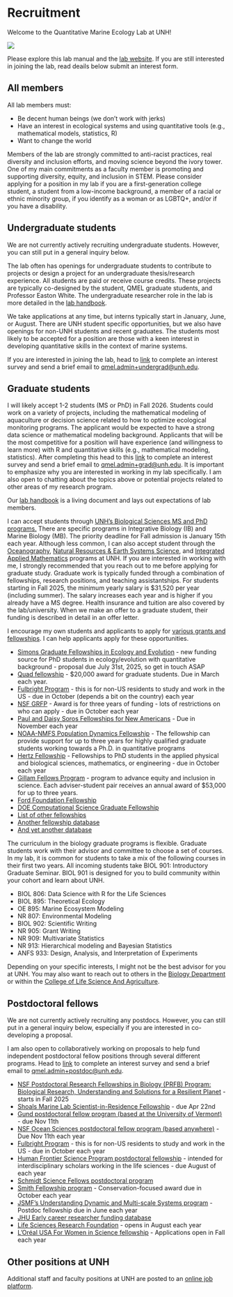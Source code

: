 # Recruitment {#recruitment}

Welcome to the Quantitative Marine Ecology Lab at UNH!

![](img/forestgump.gif)

Please explore this lab manual and the [lab website](https://quantmarineecolab.github.io/). If you are still interested in joining the lab, read deails below submit an interest form.

## All members

All lab members must:

- Be decent human beings (we don’t work with jerks)
- Have an interest in ecological systems and using quantitative tools (e.g., mathematical models, statistics, R)
- Want to change the world

Members of the lab are strongly committed to anti-racist practices, real diversity and inclusion efforts, and moving science beyond the ivory tower. One of my main commitments as a faculty member is promoting and supporting diversity, equity, and inclusion in STEM. Please consider applying for a position in my lab if you are a first-generation college student, a student from a low-income background, a member of a racial or ethnic minority group, if you identify as a woman or as LGBTQ+, and/or if you have a disability.


## Undergraduate students

We are not currently actively recruiting undergraduate students. However, you can still put in a general inquiry below. 

The lab often has openings for undergraduate students to contribute to projects or design a project for an undergraduate thesis/research experience. All students are paid or receive course credits. These projects are typically co-designed by the student, QMEL graduate students, and Professor Easton White. The undergraduate researcher role in the lab is more detailed in the [lab handbook](https://quantmarineecolab.github.io/lab-manual/06-training-undergrads-and-interns.html).

We take applications at any time, but interns typically start in January, June, or August. There are UNH student specific opportunities, but we also have openings for non-UNH students and recent graduates. The students most likely to be accepted for a position are those with a keen interest in developing quantitative skills in the context of marine systems.

If you are interested in joining the lab, head to [link](https://forms.office.com/r/sAbUJvMiRv) to complete an interest survey and send a brief email to [qmel.admin+undergrad@unh.edu](mailto:qmel.admin+undergrad@unh.edu).


## Graduate students

I will likely accept 1-2 students (MS or PhD) in Fall 2026. Students could work on a variety of projects, including the mathematical modeling of aquaculture or decision science related to how to optimize ecological monitoring programs. The applicant would be expected to have a strong data science or mathematical modeling background. Applicants that will be the most competitive for a position will have experience (and willingness to learn more) with R and quantitative skills (e.g., mathematical modeling, statistics). After completing this head to this [link](https://forms.office.com/r/sAbUJvMiRv) to complete an interest survey and send a brief email to [qmel.admin+grad@unh.edu](mailto:qmel.admin+grad@unh.edu). It is important to emphasize why you are interested in working in my lab specifically. I am also open to chatting about the topics above or potential projects related to other areas of my research program. 

Our [lab handbook](https://quantmarineecolab.github.io/lab-manual/) is a living document and lays out expectations of lab members. 

I can accept students through [UNH's Biological Sciences MS and PhD programs.](https://colsa.unh.edu/biological-sciences) There are specific programs in Integrative Biology (IB) and Marine Biology (MB). The priority deadline for Fall admission is January 15th each year. Although less common, I can also accept student through the [Oceanography](https://ceps.unh.edu/earth-sciences/academics), [Natural Resources & Earth Systems Science](https://gradschool.unh.edu/natural-resources-earth-systems-science-phd), and [Integrated Applied Mathematics](https://ceps.unh.edu/integrated-applied-mathematics/academics) programs at UNH. If you are interested in working with me, I strongly recommended that you reach out to me before applying for graduate study. Graduate work is typically funded through a combination of fellowships, research positions, and teaching assistantships. For students starting in Fall 2025, the minimum yearly salary is $31,520 per year (including summer). The salary increases each year and is higher if you already have a MS degree. Health insurance and tuition are also covered by the lab/university. When we make an offer to a graduate student, their funding is described in detail in an offer letter. 

I encourage my own students and applicants to apply for [various grants and fellowships](https://quantmarineecolab.github.io/lab-manual/12-grants.html). I can help applicants apply for these opportunities. 

- [Simons Graduate Fellowships in Ecology and Evolution](https://www.simonsfoundation.org/grant/simons-graduate-fellowships-in-ecology-and-evolution/) - new funding source for PhD students in ecology/evolution with quantitative background - proposal due July 31st, 2025, so get in touch ASAP
- [Quad fellowship](https://www.quadfellowship.org/apply) - $20,000 award for graduate students. Due in March each year.
- [Fulbright Program](https://us.fulbrightonline.org/) - this is for non-US residents to study and work in the US - due in October (depends a bit on the country) each year
- [NSF GRFP](https://www.nsfgrfp.org/) - Award is for three years of funding - lots of restrictions on who can apply - due in October each year
- [Paul and Daisy Soros Fellowships for New Americans](https://www.pdsoros.org/) - Due in November each year
- [NOAA-NMFS Population Dynamics Fellowship](https://seagrant.noaa.gov/nmfs-sg-fellowship/) - The fellowship can provide support for up to three years for highly qualified graduate students working towards a Ph.D. in quantitative programs 
- [Hertz Fellowship](https://www.hertzfoundation.org/the-fellowship/apply-for-fellowship/) - Fellowships to PhD students in the applied physical and biological sciences, mathematics, or engineering - due in October each year
- [Gillam Fellows Program](https://www.hhmi.org/programs/gilliam-fellows) - program to advance equity and inclusion in science. Each adviser-student pair receives an annual award of $53,000 for up to three years. 
- [Ford Foundation Fellowship](https://sites.nationalacademies.org/pga/fordfellowships/index.htm)
- [DOE Computational Science Graduate Fellowship](https://www.krellinst.org/csgf/)
- [List of other fellowships](https://grad.ncsu.edu/student-funding/fellowships-and-grants/national/nationally-competitive-graduate-fellowships/)
- [Another fellowship database](https://www.pathwaystoscience.org/grad.aspx)
- [And yet another database](https://apps.grad.illinois.edu/fellowship-finder/SearchResult/selectedValues=11&31&28&SearchBy=)

The curriculum in the biology graduate programs is flexible. Graduate students work with their advisor and committee to choose a set of courses. In my lab, it is common for students to take a mix of the following courses in their first two years. All incoming students take BIOL 901: Introductory Graduate Seminar. BIOL 901 is designed for you to build community within your cohort and learn about UNH.

- BIOL 806: Data Science with R for the Life Sciences
- BIOL 895: Theoretical Ecology
- OE 895: Marine Ecosystem Modeling
- NR 807: Environmental Modeling
- BIOL 902: Scientific Writing
- NR 905: Grant Writing
- NR 909: Multivariate Statistics
- NR 913: Hierarchical modeling and Bayesian Statistics
- ANFS 933: Design, Analysis, and Interpretation of Experiments


Depending on your specific interests, I might not be the best advisor for you at UNH. You may also want to reach out to others in the [Biology Department](https://colsa.unh.edu/biological-sciences/people) or within the [College of Life Science And Agriculture](https://colsa.unh.edu/). 




## Postdoctoral fellows

We are not currently actively recruiting any postdocs. However, you can still put in a general inquiry below, especially if you are interested in co-developing a proposal.

I am also open to collaboratively working on proposals to help fund independent postdoctoral fellow positions through several different programs. Head to [link](https://forms.office.com/r/sAbUJvMiRv) to complete an interest survey and send a brief email to [qmel.admin+postdoc@unh.edu](mailto:qmel.admin+postdoc@unh.edu).


- [NSF Postdoctoral Research Fellowships in Biology (PRFB) Program: Biological Research, Understanding and Solutions for a Resilient Planet](https://www.nsf.gov/pubs/2024/nsf24108/nsf24108.jsp?WT.mc_ev=click&WT.mc_id=&utm_medium=email&utm_source=govdelivery) - starts in Fall 2025
- [Shoals Marine Lab Scientist-in-Residence Fellowship](https://www.shoalsmarinelaboratory.org/sirf) - due Apr 22nd
- [Gund postdoctoral fellow program (based at the University of Vermont)](http://go.uvm.edu/nia9k) - due Nov 11th
- [NSF Ocean Sciences postdoctoral fellow program (based anywhere)](https://beta.nsf.gov/funding/opportunities/ocean-sciences-postdoctoral-research-fellowships-oce-prf-0) - Due Nov 11th each year
- [Fulbright Program](https://us.fulbrightonline.org/) - this is for non-US residents to study and work in the US - due in October each year
- [Human Frontier Science Program postdoctoral fellowship](https://www.hfsp.org/funding/hfsp-funding/postdoctoral-fellowships) - intended for interdisciplinary scholars working in the life sciences - due August of each year
- [Schmidt Science Fellows postdoctoral program](https://schmidtsciencefellows.org/selection/)
- [Smith Fellowship program](https://conbio.org/mini-sites/smith-fellows) - Conservation-focused award due in October each year
- [JSMF's Understanding Dynamic and Multi-scale Systems program](https://www.jsmf.org/apply/fellowship/) - Postdoc fellowship due in June each year
- [JHU Early career researcher funding database](https://research.jhu.edu/rdt/funding-opportunities/early-career/) 
- [Life Sciences Research Foundation](https://lsrf.org/apply/) - opens in August each year
- [L'Oréal USA For Women in Science fellowship](https://www.loreal.com/en/usa/pages/group/fwis/) - Applications open in Fall each year







## Other positions at UNH

Additional staff and faculty positions at UNH are posted to an [online job platform](https://usnh.wd5.myworkdayjobs.com/Careers).
